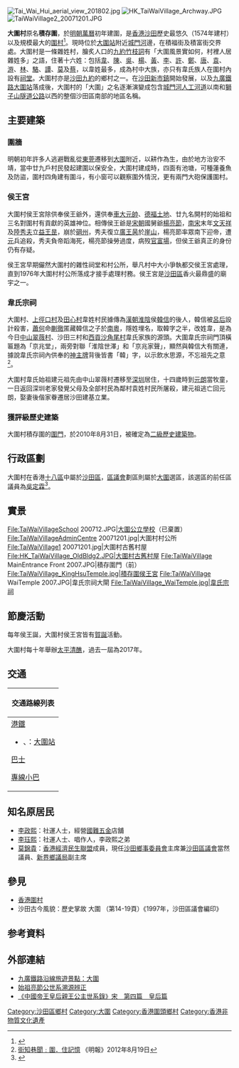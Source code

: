 {{Otheruses}}
[[File:Tai_Wai_Hui_aerial_view_201802.jpg|thumb]]
[[File:HK_TaiWaiVillage_Archway.JPG|thumb]]
[[File:TaiWaiVillage2_20071201.JPG|thumb]]

'''大圍村'''原名'''積存圍'''，於[[明朝|明朝]][[萬曆|萬曆]]初年建圍，是[[香港|香港]][[沙田區|沙田]]歷史最悠久（1574年建村）以及規模最大的[[圍村|圍村]]<ref>{{Cite web |url=http://www.districtcouncils.gov.hk/st/chinese/welcome.htm |title=沙田區議會：地區特色及盛事 |access-date=2007-07-06 |archive-date=2004-11-15 |archive-url=https://web.archive.org/web/20041115044628/http://www.districtcouncils.gov.hk/st/chinese/welcome.htm |dead-url=yes }}</ref>。現時位於[[大圍站|大圍站]]附近[[城門河|城門河]]邊，在積福街及積富街交界處。大圍村是一條雜姓村，膾炙人口的[[新界九約竹枝詞|九約竹枝詞]]有「大圍風景實如何，村裡人居雜姓多」之語，住著十六姓：包括[[韋姓|韋]]、[[陳姓|陳]]、[[吳姓|吳]]、[[楊姓|楊]]、[[黃姓|黃]]、[[李姓|李]]、[[許姓|許]]、[[鄭姓|鄭]]、[[唐姓|唐]]、[[袁姓|袁]]、[[游姓|游]]、[[林姓|林]]、[[駱姓|駱]]、[[譚姓|譚]]、[[莫姓|莫]]及[[蔡姓|蔡]]，以韋姓最多，成為村中大族，亦只有韋氏族人在圍村內設有[[祠堂|祠堂]]。大圍村亦是[[沙田九約|沙田九約]]的鄉村之一。在[[沙田新市鎮|沙田新市鎮]]開始發展，以及[[九廣鐵路|九廣鐵路]][[大圍站|大圍站]]落成後，大圍村的「大圍」之名逐漸演變成包含[[城門河|城門河人工河道]]以南和[[獅子山隧道公路|獅子山隧道公路]]以西的整個沙田區南部的地區名稱。

== 主要建築 ==
===圍牆===
明朝初年許多人逃避戰亂從[[東莞|東莞]]遷移到[[大圍|大圍]]附近，以耕作為生，由於地方治安不靖，當中廿九戶村民發起建圍以保安全，大圍村建成時，四面有池塘，可種蓮養魚及防盜，圍村四角建有圍斗，有小窗可以觀察圍外情況，更有兩門大砲保護圍村。

=== 侯王宮 ===
{{main article|大圍侯王宮}}
大圍村侯王宮除供奉侯王爺外，還供奉[[車公|車大元帥]]、[[土地公|德福土地]]、廿九名開村的始祖和三名對圍村有貢獻的英雄神位。相傳侯王爺是[[宋朝|宋朝]]國舅爺[[楊亮節|楊亮節]]，[[南宋|南宋]]末年[[文天祥|文天祥]]及[[陸秀夫|陸秀夫]]立[[趙昰|益王昰]]，崩於[[碙州|碙州]]，秀夫復立[[趙昺|廣王昺]]於[[崖山|崖山]]，楊亮節率眾南下迎帝，遭[[元朝|元]]兵追殺，秀夫負帝蹈海死，楊亮節操勞過度，病歿[[九龍城|官富場]]，但侯王爺真正的身份仍有存疑。

侯王宮早期儼然大圍村的雜性祠堂和村公所，舉凡村中大小爭執都交侯王宮處理，直到1976年大圍村村公所落成才接手處理村務。侯王宮是[[沙田區|沙田區]]香火最鼎盛的廟宇之一。

=== 韋氏宗祠 ===
大圍村、[[上徑口村|上徑口村]]及[[田心村|田心村]]韋姓村民據傳為[[漢朝|漢朝]][[淮陰|淮陰]]侯[[韓信|韓信]]的後人，韓信被[[呂后|呂后]]設計殺害，[[蕭何|蕭何]]命[[蒯徹|蒯徹]]匿藏韓信之子於[[南粵|南粵]]，隱姓埋名，取韓字之半，改姓韋，是為今日[[中山縣|中山]][[翠薇村|翠薇村]]、沙田三村和[[西貢區|西貢]][[沙角尾村|沙角尾村]]韋氏家族的源頭。大圍韋氏宗祠門頂橫匾題為「京兆堂」，兩旁對聯「淮陰世澤」和「京兆家聲」，顯然與韓信大有關連，據說韋氏宗祠內供奉的[[神主牌|神主牌]]背後皆書「韓」字，以示飲水思源，不忘祖先之意<ref>[http://news.sina.com.hk/news/20120819/-23-2748475/l/951118.html 街知巷聞﹕圍．住記憶] {{Wayback|url=http://news.sina.com.hk/news/20120819/-23-2748475/l/951118.html |date=20150105103957 }}《明報》2012年8月19日</ref>。

大圍村韋氏始祖建元祖先由中山翠薇村遷移至[[深圳|深圳]]居住，十四歲時到[[元朗區|元朗]]當牧童，一日返回深圳老家發覺父母及全部村民為鄰村袁姓村民所屠殺，建元祖逃亡回元朗，娶妻後偕家眷遷居沙田建基立業。

=== 獲評級歷史建築 ===
{{main|香港二級歷史建築列表}}

大圍村積存圍的[[圍門|圍門]]，於2010年8月31日，被確定為[[香港歷史建築|二級歷史建築物]]。

== 行政區劃 ==
大圍村在香港[[十八區|十八區]]中屬於[[沙田區|沙田區]]，[[香港區議會|區議會]]劃區則屬於[[大圍_(選區)|大圍]]選區，該選區的前任區議員為[[吳定霖|吳定霖]]<ref>{{cite web | title=沙田區議會 - 沙田區議會議員資料 吳定霖女士 | url=https://www.districtcouncils.gov.hk/st/tc_chi/members/info/dc_member_list_detail.php?member_id=2910 | language=zh | publisher=[[沙田區議會|沙田區議會]] | date=2020-06-03 | access-date=2020-06-24 | archive-date=2020-06-24 | archive-url=https://web.archive.org/web/20200624093003/https://www.districtcouncils.gov.hk/st/tc_chi/members/info/dc_member_list_detail.php?member_id=2910 | dead-url=yes }}</ref>。

== 實景 ==
<gallery>
File:TaiWaiVillageSchool 200712.JPG|[[大圍公立學校|大圍公立學校]]（已棄置）
File:TaiWaiVillageAdminCentre 20071201.jpg|大圍村村公所
File:TaiWaiVillage1 20071201.jpg|大圍村古舊村屋
File:HK_TaiWaiVillage_OldBldg2.JPG|大圍村古舊村屋
File:TaiWaiVillage MainEntrance Front 2007.JPG|積存圍門（前）
File:TaiWaiVillage_KingHsuTemple.jpg|積存圍侯王宮
File:TaiWaiVillage WaiTemple 2007.JPG|韋氏宗祠大閘
File:TaiWaiVillage_WaiTemple.jpg|韋氏宗祠
</gallery>
==節慶活動==

每年侯王誕，大圍村侯王宮皆有[[神誕|賀誕]]活動。

大圍村每十年舉辦[[香港太平清醮|太平清醮]]，過去一屆為2017年。
== 交通 ==
{| class="mw-collapsible mw-collapsed wikitable" style="background:white; margin: 0 auto; width: auto;" 
! 交通路線列表
|-
|
;[[港鐵|港鐵]]
*{{港鐵路線標誌|EAL}}、{{港鐵路線標誌|TML}}：[[大圍站|大圍站]]
;[[香港巴士|巴士]]
{{九龍新界巴士簡單列表|80}}
;[[香港小巴|專線小巴]]
{{新界專線小巴簡單列表|63A|63B|63K|64K}}
|}

==知名原居民==
*[[李政熙|李政熙]]：社運人士，經營[[國難五金|國難五金]]店舖
*[[李珏熙|李珏熙]]：社運人士、唱作人，李政熙之弟
*[[莫錦貴|莫錦貴]]：[[香港經濟民生聯盟|香港經濟民生聯盟]]成員，現任[[沙田鄉事委員會|沙田鄉事委員會]]主席兼[[沙田區議會|沙田區議會]]當然議員、[[新界鄉議局|新界鄉議局]]副主席

==參見==
* [[香港圍村|香港圍村]]
* 沙田古今風貌：歷史掌故 大圍 （第14-19頁）《1997年，沙田區議會編印》

==参考資料==
<div class="references-small">
<references />
</div>

==外部連結==
{{commonscat|Tai Wai Village}}
*[https://web.archive.org/web/20070308193207/http://www.kcrc.com/text/tch/services/attractions_along_KCR/east_rail/taiwai/chik_chuen_wai.asp 九廣鐵路沿線旅遊景點：大圍]
*[https://archive.is/20060508124736/http://163.13.215.224/me/lineage/book4-1.htm 始祖亮節公世系溯源辨正]
*[https://web.archive.org/web/20120626014235/http://nrch.cca.gov.tw/ccahome/website/site4/BY_Collect/b9000e0/e004/cca220003-li-wpkbbyb9000e0040026-0096-u.xml 《中國帝王皇后親王公主世系錄》宋　第四篇　皇后篇]
{{香港圍村}}
{{香港二級歷史建築}}

[[Category:沙田區鄉村|Category:沙田區鄉村]]
[[Category:大圍|Category:大圍]]
[[Category:香港圍頭鄉村|Category:香港圍頭鄉村]]
[[Category:香港非物質文化遺產|Category:香港非物質文化遺產]]